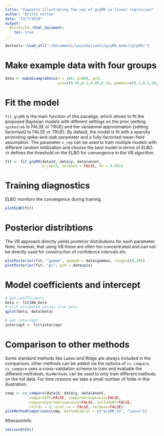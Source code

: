 ```yaml
---
title: "Vignette illustrating the use of grpRR in linear regression"
author: "Britta Velten"
date: "13/7/2018"
output:
  BiocStyle::html_document:
    toc: true
---
```


```r
devtools::load_all("~/Documents/LassoVariants/grpRR_model/grpRR/")
```

# Make example data with four groups
```r
data <- makeExampleData(n = 400, p=800, g=4,
                        pis=c(0.05,0.1,0.05,0.1), gammas=c(0.1,0.1,10,10))
```

# Fit the model
`fit_grpRR` is the main function of this pacakge, which allows to fit the proposed Bayesian models with different settings on the prior (setting `spikeslab` to FALSE or TRUE) and the variational approximation (setting factoriseQ to FALSE or TRUE). By default, the model is fit with a sparsity promoting spike-and-slab parameter and a fully-factoried mean-field assumption. The parameter `n_rep` can be used to train multiple models with different random initilization and choose the best model in terms of ELBO. `th` defines the threshold on the ELBO for convergence in the VB algorithm.
```r
fit <- fit_grpRR(data$X, data$y, data$annot,
                 n_rep=3, verbose = FALSE, th = 0.001)
```

# Training diagnostics
ELBO monitors the convergence during training.
```r
plotELBO(fit)
```

# Posterior distribtions
The VB approach directly yields posterior distributions for each parameter. Note, however, that using VB these are often too concentrated and can not be directly used for construciton of confidence intervals etc.
```r
plotPosterior(fit, "gamma", gamma0 = data$gammas, range=c(0,20))
plotPosterior(fit, "pi", pi0 = data$pis)
```

# Model coefficients and intercept
```r
# get coefficients
beta <- fit$EW_beta
# plot estimated versus true beta
qplot(beta, data$beta)

# get intercept
intercept <- fit$intercept
```


# Comparison to other methods
Some standard methods like Lasso and Ridge are always included in the comparison, other methods can be added via the options of `cv_compare`. `cv_compare` uses a cross-validation scheme to train and evaluate the different methdods, `RunMethods` can be used to only train different methods on the full data. For time reasons we take a small number of folds in this illustration.
```r
comp <- cv_compare(data$X, data$y, data$annot,
           compareIPF=FALSE, compareGroupLasso=FALSE,
           compareSparseGroupLasso=FALSE, includeRF=FALSE, 
           nfolds = 3, plot_cv = FALSE, verbose=FALSE)
plotMethodComparison(comp, methods2plot = c("grpRR_SS", "Lasso"))
```

#SessionInfo
```r
sessionInfo()
```

